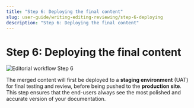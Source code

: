 ```yaml
---
title: "Step 6: Deploying the final content"
slug: user-guide/writing-editing-reviewing/step-6-deploying
description: "Step 6: Deploying the final content"
---
```


# Step 6: Deploying the final content

![Editorial workflow Step 6](./assets/Editorial_workflow_6.png)

The merged content will first be deployed to a **staging environment** (UAT) for final testing and review, before being pushed to the **production site**.
This step ensures that the end-users always see the most polished and accurate version of your documentation.
